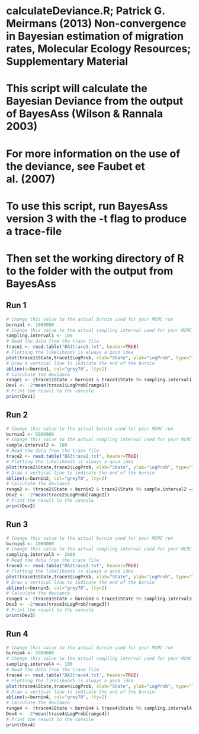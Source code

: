 # calculateDeviance.R; Patrick G. Meirmans (2013) Non-convergence in Bayesian estimation of migration rates, Molecular Ecology Resources; Supplementary Material

# This script will calculate the Bayesian Deviance from the output of BayesAss (Wilson & Rannala 2003)
# For more information on the use of the deviance, see Faubet et al. (2007)

# To use this script, run BayesAss version 3 with the -t flag to produce a trace-file
# Then set the working directory of R to the folder with the output from BayesAss

## Run 1
```r
# Change this value to the actual burnin used for your MCMC run
burnin1 <- 1000000 
# Change this value to the actual sampling interval used for your MCMC run
sampling.interval1 <- 100 
# Read the data from the trace file
trace1 <- read.table("BA3trace1.txt", header=TRUE) 
# Plotting the likelihoods is always a good idea
plot(trace1$State,trace1$LogProb, xlab="State", ylab="LogProb", type="l", lwd=2, col="firebrick3", font.lab=2)
# Draw a vertical line to indicate the end of the burnin
abline(v=burnin1, col="grey70", lty=2)
# Calculate the deviance
range1 <- (trace1$State > burnin1 & trace1$State %% sampling.interval1 == 0)
Dev1 <- -2*mean(trace1$LogProb[range1])
# Print the result to the console
print(Dev1)
```

## Run 2
```r
# Change this value to the actual burnin used for your MCMC run
burnin2 <- 5000000 
# Change this value to the actual sampling interval used for your MCMC run
sample.interval2 <- 100 
# Read the data from the trace file
trace2 <- read.table("BA3trace2.txt", header=TRUE) 
# Plotting the likelihoods is always a good idea
plot(trace2$State,trace2$LogProb, xlab="State", ylab="LogProb", type="l", lwd=2, col="firebrick3", font.lab=2)
# Draw a vertical line to indicate the end of the burnin
abline(v=burnin2, col="grey70", lty=2)
# Calculate the deviance
range2 <- (trace2$State > burnin2 & trace2$State %% sample.interval2 == 0)
Dev2 <- -2*mean(trace2$LogProb[range2])
# Print the result to the console
print(Dev2)
```

## Run 3
```r
# Change this value to the actual burnin used for your MCMC run
burnin3 <- 1000000 
# Change this value to the actual sampling interval used for your MCMC run
sampling.interval3 <- 2000
# Read the data from the trace file
trace3 <- read.table("BA3trace3.txt", header=TRUE) 
# Plotting the likelihoods is always a good idea
plot(trace3$State,trace3$LogProb, xlab="State", ylab="LogProb", type="l", lwd=2, col="firebrick3", font.lab=2)
# Draw a vertical line to indicate the end of the burnin
abline(v=burnin3, col="grey70", lty=2)
# Calculate the deviance
range3 <- (trace3$State > burnin3 & trace3$State %% sampling.interval3 == 0)
Dev3 <- -2*mean(trace3$LogProb[range3])
# Print the result to the console
print(Dev3)
```

## Run 4
```r
# Change this value to the actual burnin used for your MCMC run
burnin4 <- 5000000 
# Change this value to the actual sampling interval used for your MCMC run
sampling.interval4 <- 100
# Read the data from the trace file
trace4 <- read.table("BA3trace4.txt", header=TRUE) 
# Plotting the likelihoods is always a good idea
plot(trace4$State,trace4$LogProb, xlab="State", ylab="LogProb", type="l", lwd=2, col="firebrick3", font.lab=2)
# Draw a vertical line to indicate the end of the burnin
abline(v=burnin4, col="grey70", lty=2)
# Calculate the deviance
range4 <- (trace4$State > burnin4 & trace4$State %% sampling.interval4 == 0)
Dev4 <- -2*mean(trace4$LogProb[range4])
# Print the result to the console
print(Dev4)
```


